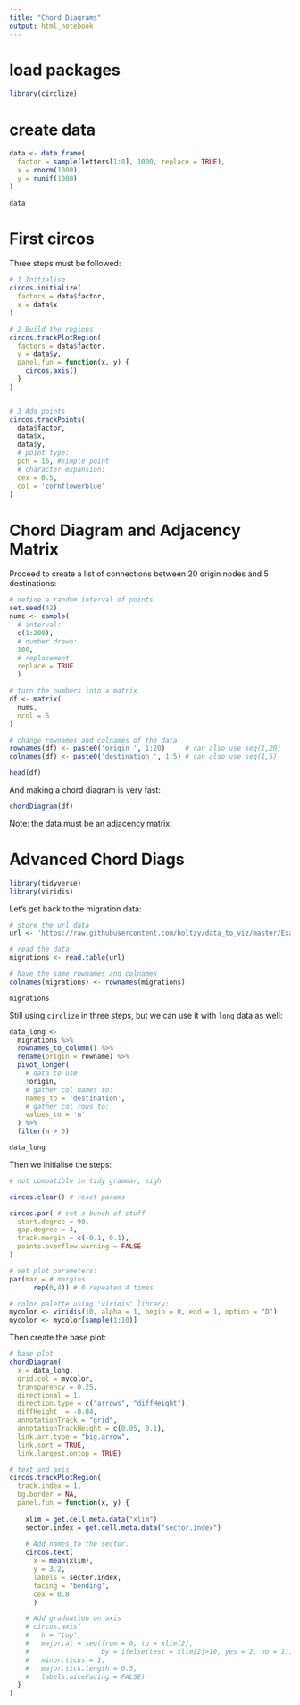 ```yaml
---
title: "Chord Diagrams"
output: html_notebook
---
```


# load packages

```r
library(circlize)
```

# create data

```r
data <- data.frame(
  factor = sample(letters[1:8], 1000, replace = TRUE),
  x = rnorm(1000),
  y = runif(1000)
)

data
```

# First circos

Three steps must be followed:

```r
# 1 Initialise
circos.initialize(
  factors = data$factor,
  x = data$x
)

# 2 Build the regions
circos.trackPlotRegion(
  factors = data$factor,
  y = data$y,
  panel.fun = function(x, y) {
    circos.axis()
  }
)


# 3 Add points
circos.trackPoints(
  data$factor,
  data$x,
  data$y,
  # point type:
  pch = 16, #simple point
  # character expansion:
  cex = 0.5,
  col = 'cornflowerblue'
)

```
# Chord Diagram and Adjacency Matrix

Proceed to create a list of connections between 20 origin nodes and 5 destinations:

```r
# define a random interval of points
set.seed(42)
nums <- sample(
  # interval:
  c(1:200),
  # number drawn:
  100,
  # replacement
  replace = TRUE
  )

# turn the numbers into a matrix
df <- matrix(
  nums,
  ncol = 5
)

# change rownames and colnames of the data
rownames(df) <- paste0('origin_', 1:20)     # can also use seq(1,20)
colnames(df) <- paste0('destination_', 1:5) # can also use seq(1,5)

head(df)
```

And making a chord diagram is very fast:

```r
chordDiagram(df)
```

Note: the data must be an adjacency matrix.

# Advanced Chord Diags

```r
library(tidyverse)
library(viridis)
```


Let's get back to the migration data:

```r
# store the url data
url <- 'https://raw.githubusercontent.com/holtzy/data_to_viz/master/Example_dataset/13_AdjacencyDirectedWeighted.csv'

# read the data
migrations <- read.table(url)

# have the same rownames and colnames
colnames(migrations) <- rownames(migrations)

migrations
```

Still using `circlize` in three steps, but we can use it with `long` data as well:

```r
data_long <-
  migrations %>%
  rownames_to_column() %>%
  rename(origin = rowname) %>%
  pivot_longer(
    # data to use
    !origin,
    # gather col names to:
    names_to = 'destination',
    # gather col rows to:
    values_to = 'n'
  ) %>%
  filter(n > 0)

data_long
```

Then we initialise the steps:

```r
# not compatible in tidy grammar, sigh

circos.clear() # reset params

circos.par( # set a bunch of stuff
  start.degree = 90,
  gap.degree = 4,
  track.margin = c(-0.1, 0.1),
  points.overflow.warning = FALSE
)

# set plot parameters:
par(mar = # margins
      rep(0,4)) # 0 repeated 4 times

# color palette using 'viridis' library:
mycolor <- viridis(10, alpha = 1, begin = 0, end = 1, option = "D")
mycolor <- mycolor[sample(1:10)]
```

Then create the base plot:

```r
# base plot
chordDiagram(
  x = data_long, 
  grid.col = mycolor,
  transparency = 0.25,
  directional = 1,
  direction.type = c("arrows", "diffHeight"), 
  diffHeight  = -0.04,
  annotationTrack = "grid", 
  annotationTrackHeight = c(0.05, 0.1),
  link.arr.type = "big.arrow", 
  link.sort = TRUE, 
  link.largest.ontop = TRUE)

# text and axis
circos.trackPlotRegion(
  track.index = 1, 
  bg.border = NA, 
  panel.fun = function(x, y) {
    
    xlim = get.cell.meta.data("xlim")
    sector.index = get.cell.meta.data("sector.index")
    
    # Add names to the sector. 
    circos.text(
      x = mean(xlim), 
      y = 3.2, 
      labels = sector.index, 
      facing = "bending", 
      cex = 0.8
      )

    # Add graduation on axis
    # circos.axis(
    #   h = "top", 
    #   major.at = seq(from = 0, to = xlim[2],
    #                  by = ifelse(test = xlim[2]>10, yes = 2, no = 1)), 
    #   minor.ticks = 1, 
    #   major.tick.length = 0.5,
    #   labels.niceFacing = FALSE)
  }
)

```
